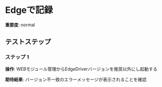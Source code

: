 # Edgeで記録

**重要度**: normal

## テストステップ

### ステップ 1

**操作**: WEBモジュール管理からEdgeDriverバージョンを推奨以外にし起動する

**期待結果**:
バージョン不一致のエラーメッセージが表示されることを確認

